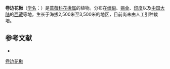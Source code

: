 {{Speciesbox
| name = 卷边花楸
| status = 
| status_system = 
| image = Sorbus insignis rowan red beries bunch Kambalakonda Visakhapatnam.jpg
| genus = Sorbus
| species = insignis
| authority = (Hook. f.) Hedl.
}}

'''卷边花楸'''（[[学名|学名]]：{{lang|la|''Sorbus insignis''}}）是[[蔷薇科|蔷薇科]][[花楸属|花楸属]]的植物。分布在[[缅甸|缅甸]]、[[锡金|锡金]]、[[印度|印度]]以及[[中国大陆|中国大陆]]的[[西藏|西藏]]等地，生长于海拔2,500米至3,500米的地区，目前尚未由人工引种栽培。

== 参考文献 ==
<div class="references-small">
* {{cite web| url =http://www.bioinfo.cn/db05/KmzwSpecies.php?action=view&id=19548| title =卷边花楸| work =《中国高等植物数据库全库》| publisher =中国科学院微生物研究所| author =昆明植物研究所| accessdate =2009-02-25| deadurl =yes| archiveurl =https://web.archive.org/web/20160305043924/http://www.bioinfo.cn/db05/KmzwSpecies.php?action=view&id=19548| archivedate =2016-03-05}}
</div>
{{Taxonbar|from=Q1037228}}

[[Category:花楸属|卷边花楸]]


{{植物小作品}}